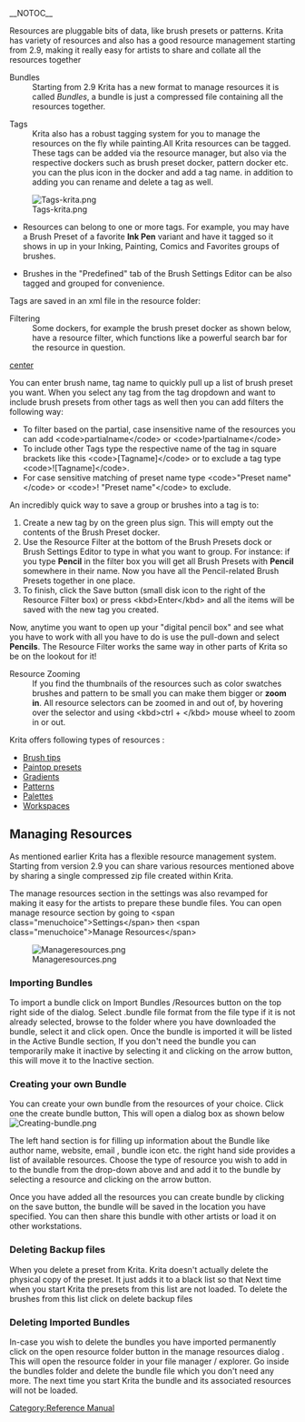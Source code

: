 __NOTOC__

Resources are pluggable bits of data, like brush presets or patterns. Krita has variety of resources and also has a good resource management starting from 2.9, making it really easy for artists to share and collate all the resources together
;Bundles
:Starting from 2.9 Krita has a new format to manage resources it is called ''Bundles'', a bundle is just a compressed file containing all the resources together.

;Tags
:Krita also has a robust tagging system for you to manage the resources on the fly while painting.All Krita resources can be tagged. These tags can be added via the resource manager, but also via the respective dockers such as brush preset docker, pattern docker etc. you can {{MouseButton|left}} the plus icon in the docker and add a tag name. in addition to adding you can rename and delete a tag as well.

[[File:Tags-krita.png|center]]

* Resources can belong to one or more tags.  For example, you may have a Brush Preset of a favorite '''Ink Pen''' variant and have it tagged so it shows in up in your Inking, Painting, Comics and Favorites groups of brushes.

* Brushes in the "Predefined" tab of the Brush Settings Editor can be also tagged and grouped for convenience.

Tags are saved in an xml file in the resource folder: {{ResourcePath|tags}}

;Filtering
:Some dockers, for example the brush preset docker as shown below, have a resource filter, which functions like a powerful search bar for the resource in question.
[[FIle:Brushpreset-filters.png | center]]

You can enter brush name, tag name to quickly pull up a list of brush preset you want. When you select any tag from the tag dropdown and want to include brush presets from other tags as well then you can add filters the following way: 
*To filter based on the partial, case insensitive name of the resources you can add &lt;code>partialname&lt;/code> or &lt;code>!partialname&lt;/code>
*To include other Tags type the respective name of the tag in square brackets like this &lt;code>[Tagname]&lt;/code> or to exclude a tag type &lt;code>![Tagname]&lt;/code>.
*For case sensitive matching of preset name type &lt;code>"Preset name"&lt;/code> or &lt;code>! "Preset name"&lt;/code> to exclude.


An incredibly quick way to save a group or brushes into a tag is to:
# Create a new tag by {{MouseButton|left}} on the green plus sign.  This will empty out the contents of the Brush Preset docker.
# Use the Resource Filter at the bottom of the Brush Presets dock or Brush Settings Editor to type in what you want to group.  For instance: if you type '''Pencil''' in the filter box you will get all Brush Presets with '''Pencil''' somewhere in their name.  Now you have all the Pencil-related Brush Presets together in one place.
# To finish, click the Save button (small disk icon to the right of the Resource Filter box) or press &lt;kbd>Enter&lt;/kbd> and all the items will be saved with the new tag you created.  

Now, anytime you want to open up your "digital pencil box" and see what you have to work with all you have to do is use the pull-down and select '''Pencils'''.  The Resource Filter works the same way in other parts of Krita so be on the lookout for it!

;Resource Zooming
:If you find the thumbnails of the resources such as color swatches brushes and pattern to be small you can make them bigger or '''zoom in'''. All resource selectors can be zoomed in and out of, by hovering over the selector and using &lt;kbd>ctrl + &lt;/kbd> mouse wheel to zoom in or out.

Krita offers following types of resources :
* [[Special:MyLanguage/Krita/Manual/Resources/BrushTips | Brush tips]]
* [[Special:MyLanguage/Krita/Manual/Resources/PaintOps|Paintop presets]]
* [[Special:MyLanguage/Krita/Manual/Resources/Gradients|Gradients]]
* [[Special:MyLanguage/Krita/Manual/Resources/Patterns|Patterns]]
* [[Special:MyLanguage/Krita/Manual/Resources/Palettes|Palettes]]
* [[Special:MyLanguage/Krita/Manual/Resources/Workspaces|Workspaces]]

==Managing Resources==
As mentioned earlier Krita has a flexible resource management system. Starting from version 2.9 you can share various resources mentioned above by sharing a single compressed zip file created within Krita.

The manage resources section in the settings was also revamped for making it easy for the artists to prepare these bundle files. You can open manage resource section by going to &lt;span class="menuchoice">Settings&lt;/span>  then &lt;span class="menuchoice">Manage Resources&lt;/span>

[[File:Manageresources.png|center]]

===Importing Bundles ===
To import a bundle click on Import Bundles /Resources button on the top right side of the dialog.
Select .bundle file format from the file type if it is not already selected, browse to the folder where you have downloaded the bundle, select it and click open. Once the bundle is imported it will be listed in the Active Bundle section, If you don't need the bundle you can temporarily make it inactive by selecting it and clicking on the arrow button, this will move it to the Inactive section.

===Creating your own Bundle===
You can create your own bundle from the resources of your choice. Click one the create bundle button, This will open a dialog box as shown below
[[File:Creating-bundle.png|center]]

The left hand section is for filling up information about the Bundle like author name, website, email , bundle icon etc.
the right hand side provides a list of available resources. Choose the type of resource you wish to add in to the bundle from the drop-down above and and add it to the bundle by selecting a resource and clicking on the arrow button.

{{warning|Make sure you add brush tips for used in the  respective paintop preset you are adding to the bundle. If you don't provide the brush tips then the brush presets loaded from this bundle will have a 'X' mark on the thumbnail denoting that the texture is missing. And the brush preset won't be the same}}

Once you have added all the resources you can create bundle by clicking on the save button, the bundle will be saved in the location you have specified. You can then share this bundle with other artists or load it on other workstations.

===Deleting Backup files===
When you delete a preset from Krita. Krita doesn't actually delete the physical copy of the preset. It just adds it to a black list so that Next time when you start Krita the presets from this list are not loaded. To delete the brushes from this list click on delete backup files

===Deleting Imported Bundles===
In-case you wish to delete the bundles you have imported permanently click on the open resource folder button in the manage resources dialog . This will open the resource folder in your file manager / explorer. Go inside the bundles folder and delete the bundle file which you don't need any more. The next time you start Krita the bundle and its associated resources will not be loaded.


[[Category:Reference Manual]]
